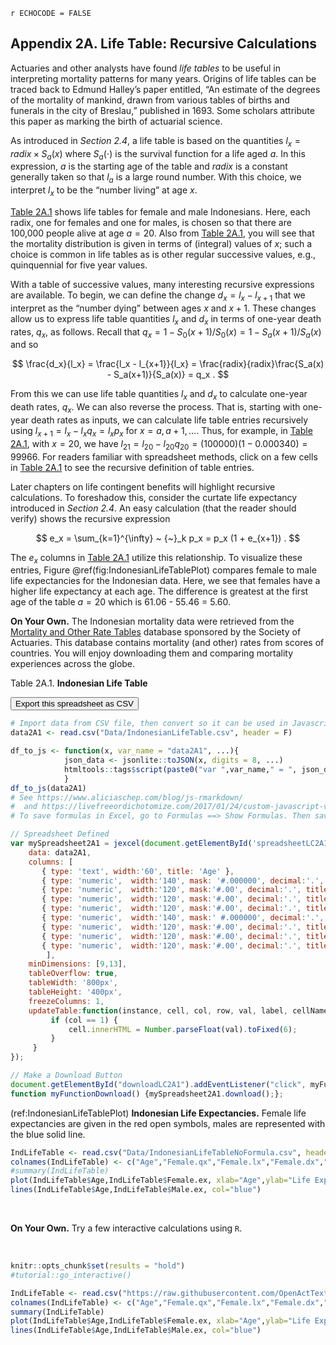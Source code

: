 
`r ECHOCODE = FALSE`

## Appendix 2A. Life Table: Recursive Calculations {#Sec:LifeTableRecursive}

Actuaries and other analysts have found *life tables* to be useful in interpreting mortality patterns for many years. Origins of life tables can be traced back to Edmund Halley's paper entitled, "An estimate of the degrees of the mortality of mankind, drawn from various tables of births and funerals in the city of Breslau," published in 1693. Some scholars attribute this paper as marking the birth of actuarial science.

As introduced in *Section 2.4*, a life table is based on the quantities $l_x = radix \times S_a(x)$ where $S_a(\cdot)$ is the survival function for a life aged $a$. In this expression, $a$ is the starting age of the table and $radix$ is a constant generally taken so that $l_a$  is a large round number. With this choice, we interpret $l_x$ to be the "number living" at age $x$.

[Table 2A.1] shows life tables for female and male Indonesians. Here, each radix, one for females and one for males, is chosen so that there are 100,000 people alive at age $a=20$. Also from [Table 2A.1], you will see that the mortality distribution is given in terms of (integral) values of $x$; such a choice is common in life tables as is other regular successive values, e.g., quinquennial for five year values. 

With a table of successive values, many interesting recursive expressions are available. To begin, we can define the change $d_x = l_x - l_{x+1}$ that we interpret as the "number dying" between ages $x$ and $x+1$. These changes allow us to express life table quantities $l_x$ and $d_x$ in terms of one-year death rates, $q_x$, as follows. Recall that $q_x = 1 - S_0(x+1)/S_0(x) = 1 - S_a(x+1)/S_a(x)$ and so

$$
\frac{d_x}{l_x} = \frac{l_x - l_{x+1}}{l_x} = \frac{radix}{radix}\frac{S_a(x) - S_a(x+1)}{S_a(x)} = q_x .
$$

From this we can use life table quantities $l_x$ and $d_x$ to calculate one-year death rates, $q_x$. We can also reverse the process. That is, 
starting with one-year death rates as inputs, we can calculate life table entries recursively using $l_{x+1} = l_x - l_x q_x = l_x p_x$ for $x=a, a+1, \ldots$. Thus, for example, in [Table 2A.1], with $x=20$, we have $l_{21} = l_{20} - l_{20} q_{20} = (100000)(1 - 0.000340) = 99966$. For readers familiar with spreadsheet methods, click on a few cells in [Table 2A.1] to see the recursive definition of table entries.

Later chapters on life contingent benefits will highlight recursive calculations. To foreshadow this, consider the curtate life expectancy introduced in *Section 2.4*. An easy calculation (that the reader should verify) shows the recursive expression 

$$
e_x = \sum_{k=1}^{\infty} ~ {~}_k p_x 
= p_x (1 + e_{x+1}) .
$$

The $e_x$ columns in [Table 2A.1] utilize this relationship. To visualize these entries, Figure \@ref(fig:IndonesianLifeTablePlot) compares female to male life expectancies for the Indonesian data. Here, we see that females have a higher life expectancy at each age. The difference is greatest at the first age of the table $a=20$ which is 61.06 - 55.46 = 5.60.

**On Your Own.** The Indonesian mortality data were retrieved from the [Mortality and Other Rate Tables](https://mort.soa.org) database sponsored by the Society of Actuaries. This database contains mortality (and other) rates from scores of countries. You will enjoy downloading them and comparing mortality experiences across the globe.


[Table 2A.1]:\#tab:2A1

<a id=tab:2A1></a>

Table 2A.1. **Indonesian Life Table**

<div id="spreadsheetLC2A1"></div>
<p><button id='downloadLC2A1'>Export this spreadsheet as CSV</button></p>


```{r echo=ECHOCODE}
# Import data from CSV file, then convert so it can be used in Javascript
data2A1 <- read.csv("Data/IndonesianLifeTable.csv", header = F)

df_to_js <- function(x, var_name = "data2A1", ...){
            json_data <- jsonlite::toJSON(x, digits = 8, ...)
            htmltools::tags$script(paste0("var ",var_name," = ", json_data, ";"))
            }
df_to_js(data2A1)
# See https://www.aliciaschep.com/blog/js-rmarkdown/
#  and https://livefreeordichotomize.com/2017/01/24/custom-javascript-visualizations-in-rmarkdown/
# To save formulas in Excel, go to Formulas ==> Show Formulas. Then save as .csv file

```


```{js echo=ECHOCODE}
// Spreadsheet Defined
var mySpreadsheet2A1 = jexcel(document.getElementById('spreadsheetLC2A1'), {
    data: data2A1,
    columns: [
       { type: 'text', width:'60', title: 'Age' },
       { type: 'numeric',  width:'140', mask: '#.000000', decimal:'.', title: 'Female \\(q\_x\\)'},
       { type: 'numeric',  width:'120', mask:'#.00', decimal:'.', title: 'Female \\(l\_x\\)'},
       { type: 'numeric',  width:'120', mask:'#.00', decimal:'.', title: 'Female \\(d\_x\\)'},
       { type: 'numeric',  width:'120', mask:'#.00', decimal:'.', title: 'Female \\(e\_x\\)'},
       { type: 'numeric',  width:'140', mask:' #.000000', decimal:'.', title: 'Male \\(q\_x\\)'},
       { type: 'numeric',  width:'120', mask:'#.00', decimal:'.', title: 'Male \\(l\_x\\)'},
       { type: 'numeric',  width:'120', mask:'#.00', decimal:'.', title: 'Male \\(d\_x\\)'},
       { type: 'numeric',  width:'120', mask:'#.00', decimal:'.', title: 'Male \\(e\_x\\)'},
        ],
    minDimensions: [9,13],
    tableOverflow: true,
    tableWidth: '800px',
    tableHeight: '400px',
    freezeColumns: 1,
    updateTable:function(instance, cell, col, row, val, label, cellName) {
         if (col == 1) {
             cell.innerHTML = Number.parseFloat(val).toFixed(6);
         }
     }
});

```


```{js echo=ECHOCODE}
// Make a Download Button
document.getElementById("downloadLC2A1").addEventListener("click", myFunctionDownload);
function myFunctionDownload() {mySpreadsheet2A1.download();};

```

(ref:IndonesianLifeTablePlot) **Indonesian Life Expectancies.** Female life expectancies are given in the red open symbols, males are represented with the blue solid line.

```{r IndonesianLifeTablePlot, fig.cap='(ref:IndonesianLifeTablePlot)', out.width='75%', fig.asp=.75, fig.align='center', echo=FALSE}
IndLifeTable <- read.csv("Data/IndonesianLifeTableNoFormula.csv", header = F)
colnames(IndLifeTable) <- c("Age","Female.qx","Female.lx","Female.dx","Female.ex","Male.qx","Male.lx","Male.dx","Male.ex")
#summary(IndLifeTable)
plot(IndLifeTable$Age,IndLifeTable$Female.ex, xlab="Age",ylab="Life Expectancy", col="red")
lines(IndLifeTable$Age,IndLifeTable$Male.ex, col="blue")
```

<br>


**On Your Own.** Try a few interactive calculations using `R`.

<br>

```{r include = FALSE}
knitr::opts_chunk$set(results = "hold")
#tutorial::go_interactive()
```


```{r ex="IndonesiaDemo1.1", type="sample-code", tut=TRUE}
IndLifeTable <- read.csv("https://raw.githubusercontent.com/OpenActTextDev/LifeCon/master/Data/IndonesianLifeTableNoFormula.csv", header = F)
colnames(IndLifeTable) <- c("Age","Female.qx","Female.lx","Female.dx","Female.ex","Male.qx","Male.lx","Male.dx","Male.ex")
summary(IndLifeTable)
plot(IndLifeTable$Age,IndLifeTable$Female.ex, xlab="Age",ylab="Life Expectancy", col="red")
lines(IndLifeTable$Age,IndLifeTable$Male.ex, col="blue")
```



